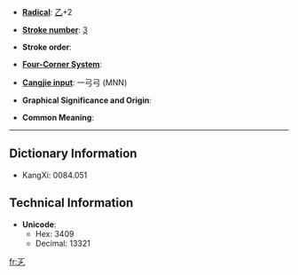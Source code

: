 * '''[[Index:Chinese radical| Radical]]''': [[Index:Chinese radical/乙|乙]]+2

* '''[[Index:Chinese total strokes|Stroke number]]''': [[Index:Chinese total strokes/3|3]]

* '''Stroke order''': 

* '''[[Index:Chinese four corner|Four-Corner System]]''': 

* '''[[Index:Chinese Cangjie|Cangjie input]]''': 一弓弓 (MNN)

* '''Graphical Significance and Origin''': 

* '''Common Meaning''': 

----

== Dictionary Information ==

* KangXi: 0084.051

== Technical Information ==

* '''Unicode''':
** Hex: 3409
** Decimal: 13321

[[fr:㐉]]